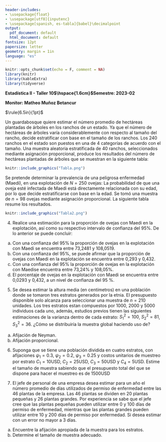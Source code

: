 ```yaml
---
header-includes:
- \usepackage{float}
- \usepackage[utf8]{inputenc}
- \usepackage[spanish, es-tabla]{babel}\decimalpoint
output:
  pdf_document: default
  html_document: default
fontsize: 12pt
papersize: letter
geometry: margin = 1in
language: "es"
---
```


```r
knitr::opts_chunk$set(echo = F, comment = NA)
library(knitr)
library(kableExtra)
library(tidyverse)
```


**Estadística II - Taller 10$\hspace{1.6cm}$Semestre: 2023-02**

**Monitor: Matheo Muñoz Betancur**

$\rule{6.5in}{1pt}$

\textbf{Responda las preguntas de 1 a 3 apoyado en la siguiente información}

Un guardabosque quiere estimar el número promedio de hectáreas plantadas de árboles en los ranchos de un estado. Ya que el número de hectáreas de árboles varía considerablemente con respecto al tamaño del rancho, decide estratificar con base en el tamaño de los ranchos. Los 240 ranchos en el estado son puestos en una de 4 categorías de acuerdo con el tamaño. Una muestra aleatoria estratificada de 40 ranchos, seleccionados mediante asignación proporcional, produce los resultados del número de hectáreas plantadas de árboles que se muestran en la siguiente tabla:

```r
knitr::include_graphics("Tabla.png")
```

\begin{enumerate}

\item Realice una estimación para el número promedio de hectáreas plantadas de árboles en los
ranchos de los estratos 1 y 2, y realice su respectivo intervalo de confianza del 95\%. 
\item Al realizar una estimación para el número promedio de hectáreas plantadas de árboles en
los ranchos del estado, y su respectivo intervalo de confianza del 95\%, se obtiene:
   a. 212.69 y (205.6, 312.8)\\
   b. 207.4399 y (173.8382, 259.45)\\
   c. 212.942 y (177.4371, 249.62)\\
   d. Ninguna de las anteriores
\item  Encuentre un intervalo de confianza del 90\% para el total de hectáreas plantadas en los
ranchos del estado.
\end{enumerate}


\textbf{Responda la preguntas 4 con base en la siguiente información:}

Se pretende determinar la prevalencia de una peligrosa enfermedad (Maedi), en una explotación
de $N = 250$ ovejas: La probabilidad de que una oveja esté infectada de Maedi está directamente
relacionada con su edad, por lo que decide estratificarse con base en la edad. Se tomó una
muestra de $n = 98$ ovejas mediante asignación proporcional. La siguiente tabla resume los
resultados.

```r
knitr::include_graphics("Tabla2.png")
```

4. Realice una estimación para la proporción de ovejas con Maedi en la explotación, así como
su respectivo intervalo de confianza del 95\%. De lo anterior se puede concluir:
  a. Con una confianza del 95\% la proporción de ovejas en la explotación con Maedi se encuentra entre 73,2481 y 108,0519.  
  b. Con una confianza del 95\%, se puede afirmar que la proporción de ovejas con Maedi en la explotación se encuentra entre 0,293 y 0,432.
  c. Con una confianza del 95\% la proporción de ovejas en la explotación con Maedise encuentra entre 73,24\% y 108,05\%. 
  d. El porcentaje de ovejas en la explotación con Maedi se encuentra entre 0,0293 y 0,432, a un nivel de confianza del 95 \%.

5. Se desea estimar la altura media (en centímetros) en una población donde se tomaron tres estratos generados por la etnia. El presupuesto disponible solo alcanza para seleccionar una muestra de $n = 210$ unidades. Los tres estratos estan compuestos por 1000, 2000 y 5000 individuos cada uno, además, estudios previos tienen las siguientes estimaciones de la varianza dentro de cada estrato: $S^2_1 = 100$, $S^2_2 = 81$, $S^2_3 = 36$. ¿Cómo se distribuiría la muestra global haciendo uso de?

a) Afijación de Neyman.
b) Afijación proporcional.

6. Suponga que se tiene una población dividida en cuatro estratos, con afijaciones
$\psi_1 = 0.3$, $\psi_2 = 0.2$, $\psi_3 = 0.25$ y costos unitarios de muestreo por estrato $C_1 = 10$USD, $C_2 = 25$USD, $C_3 = 50$USD y $C_4 = 5$USD. Estime el tamaño de muestra sabiendo que el presupuesto total del que se dispone para hacer el muestreo es de 1500USD

4. El jefe de personal de una empresa desea estimar para un año el número promedio de días utilizados de permiso de enfermedad entre las 46 plantas de la empresa. Las 46 plantas se dividen en 20 plantas pequeñas y 26 plantas grandes. Por experiencia se sabe que el jefe cree que las plantas pequeñas pueden utilizar entre 0 y 100 días de permiso de enfermedad, mientras que las plantas grandes pueden utilizar entre 10 y 200 días de permiso por enfermedad. Si desea estimar con un error no mayor a 3 días.

a) Encuentre la afijación apropiada de la muestra para los estratos.
b) Determine el tamaño de muestra adecuado.


